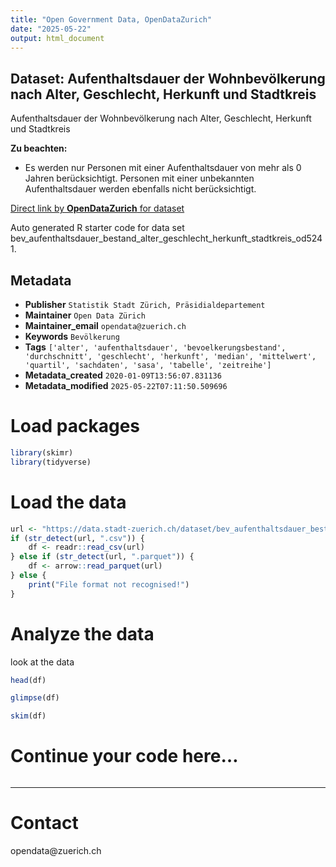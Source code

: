 ```yaml
---
title: "Open Government Data, OpenDataZurich"
date: "2025-05-22"
output: html_document
---
```


## Dataset: Aufenthaltsdauer der Wohnbevölkerung nach Alter, Geschlecht, Herkunft und Stadtkreis

Aufenthaltsdauer der Wohnbevölkerung nach Alter, Geschlecht, Herkunft und Stadtkreis

**Zu beachten:**

 - Es werden nur Personen mit einer Aufenthaltsdauer von mehr als 0 Jahren berücksichtigt. Personen mit einer unbekannten Aufenthaltsdauer werden ebenfalls nicht berücksichtigt. 
 

[]()



[Direct link by **OpenDataZurich** for dataset](https://data.stadt-zuerich.ch/dataset/bev_aufenthaltsdauer_bestand_alter_geschlecht_herkunft_stadtkreis_od5241)

Auto generated R starter code for data set bev_aufenthaltsdauer_bestand_alter_geschlecht_herkunft_stadtkreis_od5241.

## Metadata

- **Publisher** `Statistik Stadt Zürich, Präsidialdepartement`
- **Maintainer** `Open Data Zürich`
- **Maintainer_email** `opendata@zuerich.ch`
- **Keywords** `Bevölk­erung`
- **Tags** `['alter', 'aufenthaltsdauer', 'bevoelkerungsbestand', 'durchschnitt', 'geschlecht', 'herkunft', 'median', 'mittelwert', 'quartil', 'sachdaten', 'sasa', 'tabelle', 'zeitreihe']`
- **Metadata_created** `2020-01-09T13:56:07.831136`
- **Metadata_modified** `2025-05-22T07:11:50.509696`


# Load packages

```r
library(skimr)
library(tidyverse)
```

# Load the data

```r
url <- "https://data.stadt-zuerich.ch/dataset/bev_aufenthaltsdauer_bestand_alter_geschlecht_herkunft_stadtkreis_od5241/download/BEV524OD5241.csv"
if (str_detect(url, ".csv")) {
    df <- readr::read_csv(url)
} else if (str_detect(url, ".parquet")) {
    df <- arrow::read_parquet(url)
} else {
    print("File format not recognised!")
}
```

# Analyze the data

look at the data
```r
head(df)
```

```r
glimpse(df)
```

```r
skim(df)
```

# Continue your code here...

```r

```

------------------------------------------------------------------------

# Contact

opendata@zuerich.ch
